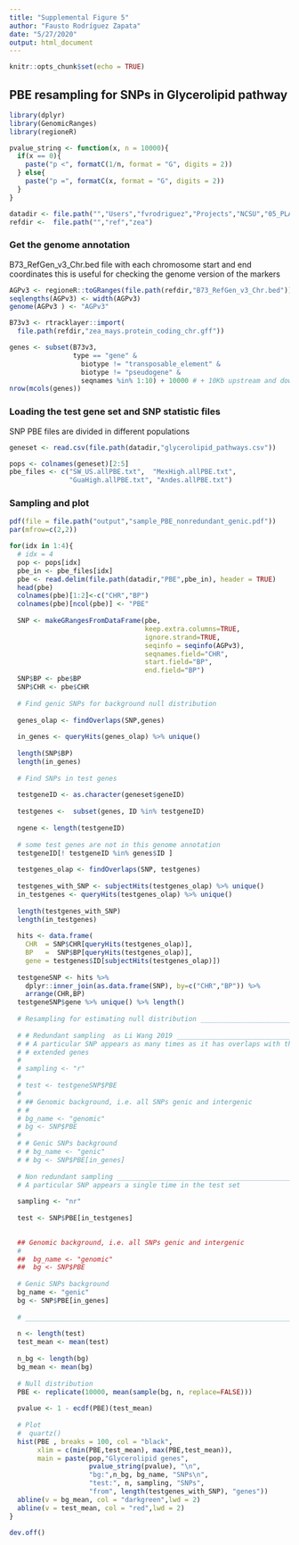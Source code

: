 ```yaml
---
title: "Supplemental Figure 5"
author: "Fausto Rodríguez Zapata"
date: "5/27/2020"
output: html_document
---
```


```r
knitr::opts_chunk$set(echo = TRUE)
```

## PBE resampling for SNPs in Glycerolipid pathway

```r

library(dplyr)
library(GenomicRanges)
library(regioneR) 

pvalue_string <- function(x, n = 10000){
  if(x == 0){
    paste("p <", formatC(1/n, format = "G", digits = 2))
  } else{
    paste("p =", formatC(x, format = "G", digits = 2))
  }
}

datadir <- file.path("","Users","fvrodriguez","Projects","NCSU","05_PLA1")
refdir <-  file.path("","ref","zea")
```


### Get the genome annotation 
B73_RefGen_v3_Chr.bed 
file with each chromosome start and end coordinates
this is useful for checking the genome version of the markers

```r
AGPv3 <- regioneR::toGRanges(file.path(refdir,"B73_RefGen_v3_Chr.bed"))
seqlengths(AGPv3) <- width(AGPv3)
genome(AGPv3 ) <- "AGPv3"

B73v3 <- rtracklayer::import(
  file.path(refdir,"zea_mays.protein_coding_chr.gff"))

genes <- subset(B73v3, 
                type == "gene" &
                  biotype != "transposable_element" & 
                  biotype != "pseudogene" &
                  seqnames %in% 1:10) + 10000 # + 10Kb upstream and downstream
nrow(mcols(genes))
```

### Loading the test gene set and SNP statistic files 

SNP PBE files are divided in different populations

```r
geneset <- read.csv(file.path(datadir,"glycerolipid_pathways.csv"))

pops <- colnames(geneset)[2:5]
pbe_files <- c("SW_US.allPBE.txt",  "MexHigh.allPBE.txt",
               "GuaHigh.allPBE.txt", "Andes.allPBE.txt")
```

### Sampling and plot

```r
pdf(file = file.path("output","sample_PBE_nonredundant_genic.pdf"))
par(mfrow=c(2,2))

for(idx in 1:4){
  # idx = 4
  pop <- pops[idx]
  pbe_in <- pbe_files[idx]
  pbe <- read.delim(file.path(datadir,"PBE",pbe_in), header = TRUE)
  head(pbe)
  colnames(pbe)[1:2]<-c("CHR","BP")
  colnames(pbe)[ncol(pbe)] <- "PBE"
  
  SNP <- makeGRangesFromDataFrame(pbe,
                                  keep.extra.columns=TRUE,
                                  ignore.strand=TRUE,
                                  seqinfo = seqinfo(AGPv3),
                                  seqnames.field="CHR",
                                  start.field="BP",
                                  end.field="BP")
  SNP$BP <- pbe$BP
  SNP$CHR <- pbe$CHR
  
  # Find genic SNPs for background null distribution
  
  genes_olap <- findOverlaps(SNP,genes)
  
  in_genes <- queryHits(genes_olap) %>% unique()
  
  length(SNP$BP)
  length(in_genes)
  
  # Find SNPs in test genes
  
  testgeneID <- as.character(geneset$geneID)
  
  testgenes <-  subset(genes, ID %in% testgeneID)
  
  ngene <- length(testgeneID)
  
  # some test genes are not in this genome annotation
  testgeneID[! testgeneID %in% genes$ID ] 
  
  testgenes_olap <- findOverlaps(SNP, testgenes)
  
  testgenes_with_SNP <- subjectHits(testgenes_olap) %>% unique()
  in_testgenes <- queryHits(testgenes_olap) %>% unique()
  
  length(testgenes_with_SNP)
  length(in_testgenes)
  
  hits <- data.frame( 
    CHR  = SNP$CHR[queryHits(testgenes_olap)],
    BP   =  SNP$BP[queryHits(testgenes_olap)],
    gene = testgenes$ID[subjectHits(testgenes_olap)])
  
  testgeneSNP <- hits %>% 
    dplyr::inner_join(as.data.frame(SNP), by=c("CHR","BP")) %>% 
    arrange(CHR,BP)  
  testgeneSNP$gene %>% unique() %>% length() 
  
  # Resampling for estimating null distribution ________________________________
  
  # # Redundant sampling  as Li Wang 2019 ________________________________________
  # # A particular SNP appears as many times as it has overlaps with the +-10 Kb
  # # extended genes 
  # 
  # sampling <- "r"
  # 
  # test <- testgeneSNP$PBE
  # 
  # ## Genomic background, i.e. all SNPs genic and intergenic
  # #  
  # bg_name <- "genomic"
  # bg <- SNP$PBE
  # 
  # # Genic SNPs background
  # # bg_name <- "genic"
  # # bg <- SNP$PBE[in_genes]
  
  # Non redundant sampling _______________________________________________________
  # A particular SNP appears a single time in the test set
  
  sampling <- "nr"
  
  test <- SNP$PBE[in_testgenes]

  
  ## Genomic background, i.e. all SNPs genic and intergenic
  #  
  ##  bg_name <- "genomic"
  ##  bg <- SNP$PBE
  
  # Genic SNPs background
  bg_name <- "genic"
  bg <- SNP$PBE[in_genes]
  
  # ____________________________________________________________________________
  
  n <- length(test)
  test_mean <- mean(test)
  
  n_bg <- length(bg)
  bg_mean <- mean(bg)
  
  # Null distribution
  PBE <- replicate(10000, mean(sample(bg, n, replace=FALSE)))
  
  pvalue <- 1 - ecdf(PBE)(test_mean) 
  
  # Plot
  #  quartz()
  hist(PBE , breaks = 100, col = "black",
       xlim = c(min(PBE,test_mean), max(PBE,test_mean)),
       main = paste(pop,"Glycerolipid genes",
                    pvalue_string(pvalue), "\n",
                    "bg:",n_bg, bg_name, "SNPs\n",
                    "test:", n, sampling, "SNPs",
                    "from", length(testgenes_with_SNP), "genes"))
  abline(v = bg_mean, col = "darkgreen",lwd = 2)
  abline(v = test_mean, col = "red",lwd = 2)
}

dev.off()
```


